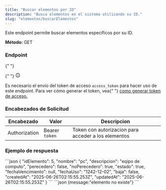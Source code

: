```yaml
---
title: "Buscar elementos por ID"
description: "Busca elementos en el sistema utilizando su ID."
slug: "elementos/buscarElementos"
---
```



Este endpoint permite buscar elementos específicos por su ID.

<p>
  <strong>Método: </strong>
  <span class="sl-badge success small astro-avdet4wd">GET</span>
</p>

<h3>Endpoint</h3>

<Tabs>
  <TabItem label="Endpoint">
    <ApiEndpoint url={`${API_BASE_URL}/elementos/:idElemento`} />
  </TabItem>
</Tabs>

<aside aria-label="Nota" class="starlight-aside starlight-aside--note">
  {" "}
  <p class="starlight-aside__title" aria-hidden="true">
    {" "}
    <svg
      aria-hidden="true"
      class="starlight-aside__icon astro-c6vsoqas"
      width="16"
      height="16"
      viewBox="0 0 24 24"
      fill="currentColor"
      style="--sl-icon-size: 1em;"
    >
      <path d="M12 11a1 1 0 0 0-1 1v4a1 1 0 0 0 2 0v-4a1 1 0 0 0-1-1Zm.38-3.92a1 1 0 0 0-.76 0 1 1 0 0 0-.33.21 1.15 1.15 0 0 0-.21.33 1 1 0 0 0 .21 1.09c.097.088.209.16.33.21A1 1 0 0 0 13 8a1.05 1.05 0 0 0-.29-.71 1 1 0 0 0-.33-.21ZM12 2a10 10 0 1 0 0 20 10 10 0 0 0 0-20Zm0 18a8 8 0 1 1 0-16.001A8 8 0 0 1 12 20Z"></path>
      Nota{" "}
    </svg>
  </p>
  Es necesario el envío del token de acceso <code>access_token</code> para hacer
  uso de este endpoint. Para ver cómo generar el token, vea{" "}
  <a href="/usuarios/login">como generar token de acceso.</a>
</aside>

<h3>Encabezados de Solicitud</h3>

| Encabezado    | Valor          | Descripcion                                         |
| ------------- | -------------- | --------------------------------------------------- |
| Authorization | Bearer `token` | Token con autorizacion para acceder a los elementos |

<h3>Ejemplo de respuesta</h3>

<Tabs>
  <TabItem label="Status 200">
  ```json
{
    "idElemento": 5,
    "nombre": "pc",
    "descripcion": "eqipo de computo",
    "perecedero": false,
    "noPerecedero": true,
    "estado": true,
    "fechaVencimiento": null,
    "fechaUso": "1242-12-02",
    "baja": false,
    "createdAt": "2025-06-26T02:15:55.253Z",
    "updatedAt": "2025-06-26T02:15:55.253Z"
}
```
  </TabItem>

  <TabItem label="Status 404">
  ```json
    {message:"elemento no existe"}
  ```
  </TabItem>

</Tabs>

